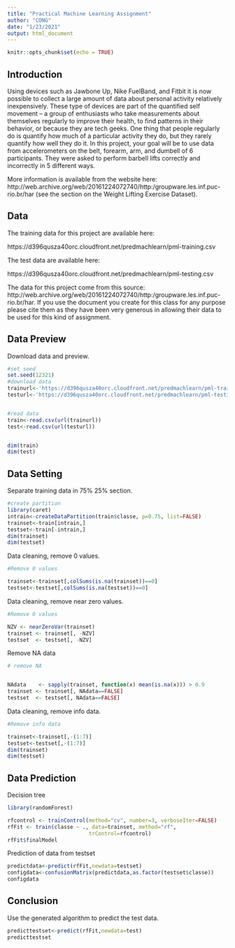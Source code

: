 ```yaml
---
title: "Practical Machine Learning Assignment"
author: "CONG"
date: "1/23/2021"
output: html_document
---
```


```r
knitr::opts_chunk$set(echo = TRUE)
```

## Introduction

Using devices such as Jawbone Up, Nike FuelBand, and Fitbit it is now possible to collect a large amount of data about personal activity relatively inexpensively. These type of devices are part of the quantified self movement – a group of enthusiasts who take measurements about themselves regularly to improve their health, to find patterns in their behavior, or because they are tech geeks. One thing that people regularly do is quantify how much of a particular activity they do, but they rarely quantify how well they do it. In this project, your goal will be to use data from accelerometers on the belt, forearm, arm, and dumbell of 6 participants. They were asked to perform barbell lifts correctly and incorrectly in 5 different ways. 

More information is available from the website here: http://web.archive.org/web/20161224072740/http:/groupware.les.inf.puc-rio.br/har (see the section on the Weight Lifting Exercise Dataset).

## Data

The training data for this project are available here:

https://d396qusza40orc.cloudfront.net/predmachlearn/pml-training.csv

The test data are available here:

https://d396qusza40orc.cloudfront.net/predmachlearn/pml-testing.csv

The data for this project come from this source: http://web.archive.org/web/20161224072740/http:/groupware.les.inf.puc-rio.br/har. If you use the document you create for this class for any purpose please cite them as they have been very generous in allowing their data to be used for this kind of assignment.

## Data Preview

Download data and preview.

```r
#set seed
set.seed(12321)
#download data
trainurl<-'https://d396qusza40orc.cloudfront.net/predmachlearn/pml-training.csv'
testurl<-'https://d396qusza40orc.cloudfront.net/predmachlearn/pml-testing.csv'


#read data
train<-read.csv(url(trainurl))
test<-read.csv(url(testurl))


dim(train)
dim(test)
```
## Data Setting

Separate training data in 75% 25% section.

```r

#create partition
library(caret)
intrain<-createDataPartition(train$classe, p=0.75, list=FALSE)
trainset<-train[intrain,]
testset<-train[-intrain,]
dim(trainset)
dim(testset)


```
Data cleaning, remove 0 values.

```r

#Remove 0 values

trainset<-trainset[,colSums(is.na(trainset))==0]
testset<-testset[,colSums(is.na(testset))==0]


```

Data cleaning, remove near zero values.

```r

#Remove 0 values

NZV <- nearZeroVar(trainset)
trainset <- trainset[, -NZV]
testset  <- testset[, -NZV]

```


Remove NA data

```r

# remove NA


NAdata    <- sapply(trainset, function(x) mean(is.na(x))) > 0.9
trainset <- trainset[, NAdata==FALSE]
testset  <- testset[, NAdata==FALSE]

```

Data cleaning, remove info data.

```r

#Remove info data

trainset<-trainset[,-(1:7)]
testset<-testset[,-(1:7)]
dim(trainset)
dim(testset)

```

## Data Prediction

Decision tree

```r


library(randomForest)

rfcontrol <- trainControl(method="cv", number=3, verboseIter=FALSE)
rfFit <- train(classe ~ ., data=trainset, method="rf",
                          trControl=rfcontrol)
rfFit$finalModel
```

Prediction of data from testset 

```r

predictdata<-predict(rfFit,newdata=testset)
configdata<-confusionMatrix(predictdata,as.factor(testset$classe))
configdata

```


## Conclusion

Use the generated algorithm to predict the test data.

```r

predicttestset<-predict(rfFit,newdata=test)
predicttestset

```




